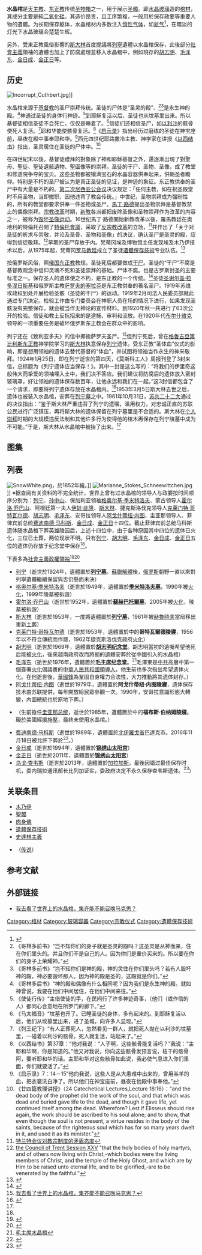 {{NoteTA
|G1=Popes
|G2=地名
|1=zh-hans:斯大林; zh-tw:史達林; zh-hk:史太林;
|2=zh-hans:查韦斯; zh-hant:查韋斯; zh-tw:查維茲;
|3=zh-hk:若望·維雅納; zh-tw:若翰·衛雅;
}}
'''水晶棺'''是[[天主教|天主教]]、[[东正教|东正教]]传统[[圣物箱|圣物箱]]之一，用于展示[[圣髑|圣髑]]。即[[水晶玻璃|水晶玻璃]]造的[[棺材|棺材]]，其成分主要是純[[二氧化硅|二氧化硅]]。其造价昂贵，且工序繁複，一般用於保存政要等重要人物的遺體。为长期保存躯体，水晶棺材内多数注入[[惰性气体|惰性气体]]，如[[氦气|氦气]]<ref>{{cite web | url=http://news.eastday.com/eastday/node81741/node81803/node87360/userobject1ai1473798.html | title=毛泽东水晶棺造价不菲用35吨天然水晶制成 | publisher=东方网 | work=新闻午报 | date=2005-09-21 | accessdate=2011-07-02 | archive-date=2013-11-09 | archive-url=https://web.archive.org/web/20131109115318/http://news.eastday.com/eastday/node81741/node81803/node87360/userobject1ai1473798.html | dead-url=no }}</ref>，在暗淡的灯光下水晶玻璃会楚楚生辉。

另外，受東正教風俗影響的[[斯大林|斯大林]]首度提議將[[列寧|列寧]]遺體以水晶棺保存，此後部分[[社會主義|社會主義]]領袖的遺體也加上了防腐處理並移入水晶棺中，例如現存的[[胡志明|胡志明]]、[[毛泽东|毛泽东]]、[[金日成|金日成]]、[[金正日|金正日]]等。

==历史==
[[File:Incorrupt_Cuthbert.jpg|thumb]]]]

水晶棺来源于[[基督教|基督教]]的圣尸崇拜传统。圣徒的尸体是“圣灵的殿”、<ref>《哥林多前书》“岂不知你们的身子就是圣灵的殿吗？这圣灵是从神而来，住在你们里头的。并且你们不是自己的人。因为你们是重价买来的。所以要在你们的身子上荣耀神。”</ref><ref>《哥林多前书》“岂不知你们是神的殿，神的灵住在你们里头吗？若有人毁坏神的殿，神必要毁坏那人。因为神的殿是圣的，这殿就是你们。”</ref>是永生神的殿。<ref>《哥林多后书》“神的殿和偶像有什么相同呢？因为我们是永生神的殿。就如神曾说，我要在他们中间居住，在他们中间来往。”</ref>神通过圣徒的身体行神迹。<ref>《使徒行传》“主借使徒的手，在民间行了许多神迹奇事，（他们（或作信的人）都同心合意地在所罗门的廊下。”</ref>到耶稣复活以后，圣徒也从坟墓里出来。所以基督徒相信圣徒不会死亡，仅仅是睡着了。<ref>《马太福音》“坟墓也开了。已睡圣徒的身体，多有起来的。到耶稣复活以后，他们从坟墓里出来，进了圣城，向许多人显现。”</ref>信徒们还相信圣尸，如[[以利沙|以利沙]]的骸骨使死人复活。<ref>《列王纪下》“有人正葬死人，忽然看见一群人，就把死人抛在以利沙的坟墓里，一碰着以利沙的骸骨，死人就复活，站起来了。”</ref>耶和华能使骸骨复活。<ref>《以西结书》第37章：“他对我说：“人子啊，这些骸骨能复活吗？”我说：“主耶和华啊，你是知道的。”他又对我说，你向这些骸骨发预言说，枯干的骸骨阿，要听耶和华的话。主耶和华对这些骸骨如此说，我必使气息进入你们里面，你们就要活了。”</ref>《[[启示录|启示录]]》指出经历过磨练的圣徒在神宝座前，昼夜在殿中事奉耶和华。<ref>《启示录》7：14－15“他向我说，这些人是从大患难中出来的，曾用羔羊的血，把衣裳洗白净了。所以他们在神宝座前，昼夜在他殿中事奉他。”</ref>西元四世纪耶路撒冷主教、神学家{{link-en|圣济利禄|Cyril of Jerusalem}}在讲授《[[以西结书|以西结书]]》指出，圣灵居住在圣徒的尸体中。<ref>《廿四篇教理讲授》（24 Catechetical Lectures,Lecture 18:16）："and the dead body of the prophet did the work of the soul, and that which was dead and buried gave life to the dead, and though it gave life, yet continued itself among the dead. Wherefore? Lest if Elisseus should rise again, the work should be ascribed to his soul alone; and to show, that even though the soul is not present, a virtue resides in the body of the saints, because of the righteous soul which has for so many years dwelt in it, and used it as its minister."</ref>

在四世紀末以後，基督徒禮拜的對象除了神和耶穌基督之外，還逐漸出現了對聖母、聖徒、聖徒遺骸遺物、聖圖像等的崇拜。圣徒的干尸、圣物、圣像，成了教堂和修道院争夺的宝贝。这些圣物都被镶满宝石的水晶容器供奉起来，供朝圣者瞻仰。特别是不朽的圣尸被认为是真正圣徒的见证，是神迹的象征。东正教供奉的圣尸中有大量是不朽的。[[第二次尼西亚公会议|第二次尼西亚公会议]]决议规定：「任何主教，如在祝圣殿堂时不用圣物，当即撤职，因他违背了教会传统。」中世纪，圣物崇拜成为强制性的，所有的教堂都要求供奉一件圣物或圣尸。[[馬丁·路德|馬丁·路德]]提出圣物崇拜是基督教禁止的偶像崇拜。[[宗教改革|宗教改革]]时期，[[新教|新教]]各派都把废除圣像和圣物崇拜作为改革的内容之一，被称为[[毁坏圣像运动|毁坏圣像运动]]。16世纪馬丁·路德開始新教改革以後，羅馬教廷在奧地利的特倫托召開了[[特倫托會議|特倫托會議]]，采取了[[反宗教改革|反宗教改革]]的立场，<ref>[http://www.cssn.cn/54/5404/201301/t20130115_274725.shtml 特兰特会议对教宗制度的矛盾态度]</ref>并作出了「关于对圣徒的祈求与崇敬，并论及圣骨、圣物和圣像」的决议，确认圣尸是圣灵的殿，应得到信徒敬拜。<ref>[http://www.thecounciloftrent.com/ch25.htm the Council of Trent Session XXV] {{Wayback|url=http://www.thecounciloftrent.com/ch25.htm |date=20131209091743 }}"that the holy bodies of holy martyrs, and of others now living with Christ,-which bodies were the living members of Christ, and the temple of the Holy Ghost, and which are by Him to be raised unto eternal life, and to be glorified,-are to be venerated by the faithful."</ref>早期的圣尸存放于{{link-en|人形石棺|Effigy}}内。梵蒂冈埃及博物馆主任{{link-en|詹弗兰科·诺利主教|Monsignor Gianfranco Nolli}}发现埃及木乃伊技术以后，从1975年起，梵蒂冈[[罗马教廷|罗马教廷]]成立了圣徒[[遺體保存技術|遺體保存技術]]专业队伍{{link-en|防腐剂|embalmers}}。<ref>{{Cite web |url=http://nypost.com/2014/03/22/making-of-a-saint-the-vaticans-quest-to-preserve-its-leaders/ |title=Vatican’s secret, and deadly, project to mummify saints |accessdate=2014-12-10 |archive-date=2014-12-10 |archive-url=https://web.archive.org/web/20141210115849/http://nypost.com/2014/03/22/making-of-a-saint-the-vaticans-quest-to-preserve-its-leaders/ |dead-url=no }}</ref>

按俄罗斯风俗，照[[俄国东正教|俄国东正教]]教规，圣徒死后都要做成[[圣髑|干尸]]。圣徒的“干尸”不腐是基督教观念中信仰灵魂不死和圣徒崇拜的基础。尸体不腐。也是古罗斯封圣的主要标准之一。保存圣人的遗体使之不朽，是东正教的一个传统。<ref>{{Cite web |url=http://history.sina.com.cn/his/zl/2013-04-25/093530647.shtml |title=郭琳：查韦斯与水晶棺 |accessdate=2013-07-19 |archive-date=2014-08-10 |archive-url=https://web.archive.org/web/20140810053340/http://history.sina.com.cn/his/zl/2013-04-25/093530647.shtml |dead-url=no }}</ref>圣徒[[圣谢尔盖·拉多涅日斯基|圣谢尔盖·拉多涅日斯基]]和俄罗斯主教[[萨罗夫的塞拉芬|萨罗夫的塞拉芬]]是东正教供奉的著名圣尸。1919年苏维埃政权到处开展检验圣骸（圣徒的干尸）的运动。1919年2月司法人民委员部就此通过专门决定。检验工作由专门委员会在神职人员在场的情况下进行，如果发现圣骸没有完整保存，就会被当作无神论的宣传材料。到1920年秋一共进行了63次公开的检验。信徒和教士反抗招来的是逮捕、审判和流放。在1920年代[[布尔什维克|布尔什维克]]领导的一项重要任务是破坏俄罗斯东正教会在群众中的影响。

列宁还在《致利亚多夫》的信中揶揄萨罗夫圣尸。<ref name=sohu>[https://m.sohu.com/a/140331328_354194/?pvid=000115_3w_a 我去看了世界上的水晶棺，集齐能不能召唤马克思？]</ref>但列宁死后，曾在[[格魯吉亞|格魯吉亞]][[第比利斯|第比利斯]][[东正教|东正教]]神学院学习的[[斯大林|斯大林]]执意保存[[列宁|列宁]]遗体。受东正教“圣体血”仪式的影响，即是想用领袖的遗体去替代基督的“体血”，并试图将领袖当作永生的神来敬拜。1924年1月25日，即在列宁逝世的第四天，《莫斯科工人》周报刊登了3封来信，总标题为《列宁遗体应当保存！》。其中一封是这么写的：“将我们的伊里奇这般伟大而挚爱的领袖埋入土中，我们决不答应。我们建议将防腐后的遗体放入密封玻璃罩，好让领袖的遗体保存数百年，让他永远和我们在一起。”这3封信都包含了一个请求，即要将列宁遗体存放在水晶棺内。<ref>{{Cite web |url=http://cul.sohu.com/20130304/n367761779.shtml |title=斯大林坚持不土葬列宁遗体永久保存内幕 |accessdate=2013-07-10 |archive-date=2013-05-09 |archive-url=https://web.archive.org/web/20130509083923/http://cul.sohu.com/20130304/n367761779.shtml |dead-url=no }}</ref>1953年3月5日斯大林去世之后，遗体也被装入水晶棺，安葬在[[列宁墓|列宁墓]]之中。1961年10月31日，[[苏共二十二大|苏共二十二大]]通过的决议指出：“鉴于斯大林严重违背了列宁的遗嘱，滥用权力，对忠诚正直的苏联公民进行广泛镇压，再将斯大林的遗体保留在列宁墓里是不合适的。斯大林在[[个人崇拜|个人崇拜]]时期的大规模违反法制和其他许多行为使得他的棺木再保存在列宁陵墓中成为不可能。”于是，斯大林从水晶棺中被抬了出来。<ref name=sohu/>

==图集==
{{gallery|height=200
|File:Caterina sopra Minerva.jpg|主保圣人[[聖加大利納|聖加大利納]]
|File:Montrose-St Giles-20071011.jpg|[[圣吉尔斯大教堂|圣吉尔斯大教堂]]供奉的第一代蒙特罗斯侯爵
|File:Sarcophagus of Saint Catherine of Siena.jpg|[[神庙遗址圣母堂|神庙遗址圣母堂]]的圣尸
|File:Rom 58 (RaBoe).jpg|[[教宗庇護十一世|教宗庇護十一世]]
|File:Tomb Innocentius III San Giovanni in Laterano 2006-09-07.jpg|[[教宗諾森三世|教宗諾森三世]]
}}

{{gallery|height=200
|File:St Michael and Gudula Saint Sacrament 9.jpg|[[圣弥额尔圣古都勒主教座堂|圣弥额尔圣古都勒主教座堂]]供奉的圣髑
|File:St. Yves.JPG|[[圣伊华|圣伊华]]神父的圣髑
|File:Relic San Martiniano 2.jpg|米兰主教马蒂尼
|File:Blessed Ildefonso Schuster - Duomo - Milan 2014.jpg|米兰主教舒西特
|File:St Zeno's body (close up).JPG|[[圣柴诺圣殿|圣柴诺圣殿]]中的[[维罗纳|维罗纳]]主教水晶棺
|File:Cuerpo Incorrupto de La Siervita de Dios.jpg|[[玛丽亚·德莱昂|玛丽亚·德莱昂]]
|File:3049 San Giovanni Bono Duomo di Milano.jpg|[[米兰主教座堂|米兰主教座堂]]的總主教水晶棺
|File:Roma-Santa Maria Maggiore01.jpg|[[教宗庇護五世|教宗庇護五世]]
|File:Tomb of Pope Pius IX.jpg|[[教宗庇護九世|教宗庇護九世]]
|File:Piusxtomb.jpg|[[教宗庇護十世|教宗庇護十世]]的水晶棺
|File:Tomb of Innocentius XI in the Chapel of St. Sebastian of Saint Peter's Basilica.jpg|[[教宗諾森十一世|教宗諾森十一世]]的水晶棺
|File:Celestino V tomba.jpg|[[教宗雷定五世|教宗雷定五世]]
|File:Papa Celestino V 01.jpg|雷定五世
|File:Salerno PopeGregoriousVIITomb.JPG|[[教宗額我略七世|教宗額我略七世]]
|File:Tomb of Pope Gregorius X.JPG|[[教宗額我略十世|教宗額我略十世]]
|File:Reliquienschrein Papst Johannes XXIII. - Petersdom 1.JPG|[[教宗若望二十三世|教宗若望二十三世]]
|File:Liguori-reliquia.jpg|贝内文托主教的水晶棺
|File:Westminster Cathedral IMG 4612.JPG|[[威斯敏斯特主教座堂|威斯敏斯特主教座堂]]圣徒
|File:S.Giovanni Rotondo (19).jpg|[[畢奧神父|畢奧神父]]
|File:Shrine of St. John Neumann.jpg|费城主教John Neumann 
|File:ChiaraAssisCos.JPG|[[亚西西的嘉勒|亚西西的嘉勒]]
|File:Bernadette Soubirous-sarcophagus-2.jpg|[[露德圣母朝圣地|露德圣母朝圣地]]供奉的圣女
|File:Virginia Centurione body.jpg|热那亚不朽圣女的水晶棺
|File:Lucca Zita San Frediano.jpg|意大利圣女
|File:St. Joseph Co-Cathedral St. Valeria relic - Thibodaux, Louisiana.JPG|米兰圣女
|File:Theresienschräin.jpg|[[利雪的德蘭|利雪的德蘭]]
|File:Narcisa in repose.jpg|厄瓜多尔圣女纳西莎
|File:Louisedemarillac.jpg|法国圣女
|File:Rita-urna.jpg|法国圣利塔
|File:Rita-sep.jpg|
|File:Bac.Catherine.Cercueil.jpg|法国圣女凯瑟琳
|File:Marie Dom Mazzarello Turin.jpg|[[都灵進教之佑圣母圣殿|都灵進教之佑圣母圣殿]]供奉的圣女
|File:Urna amb les restes de Sta. Joaquima al Mas Escorial de Vic, 24.08.2004.jpg|西班牙圣女
|File:Agreda - Convento Concepcion 02.JPG|[[阿格雷达|阿格雷达]]圣女
|File:ST Petri Dom basment and mummies 2.JPG|德国圣徒
|File:RelicsStJohnShanghai.jpg|[[上海及旧金山的圣伊望|上海及旧金山的圣伊望]]
|File:Raka phillip.jpg|莫斯科的圣菲利浦
|File:Jean-Marie Vianney.jpg|[[主保聖人|主保聖人]]{{link-en|若望·維雅納|John Vianney|圣若望·維雅納}}
|File:JohnCrossRelicsUbeda.jpg|[[教会圣师|教会圣师]][[十字若望|十字若望]]
|File:Saint Vincent de Paul 1.JPG|教会圣人[[文生·德·保祿|文生·德·保祿]]
|File:Relics of St. Sabbas the Sanctified in the Mar Saba monastery in Palestine.jpg|圣撒巴斯
|File:Tomb of St. Ignatius.jpg|[[依納爵·羅耀拉|依納爵·羅耀拉]]
|File:RELIQUIE-SAN-BASSIANO.JPG|意大利圣徒巴西安
|File:Saint luigi orione body.jpg|意大利圣徒
|File:Tomb of St. Thomas in India.JPG|[[多馬_(使徒)|多馬 (使徒)]]
|File:Body of Saint-François Xavier Goa India.jpg|主保圣人[[沙勿略|沙勿略]]
|File:Youssef Bey Karam Body.jpg|黎巴嫩圣徒
|File:Ivrea Duomo Urna Taddeo McCarty.jpg|[[伊夫雷亚|伊夫雷亚]]主教座堂供奉的圣髑
|File:2350 - München - St Peterskirche.JPG|[[慕尼黑圣伯多禄教堂|慕尼黑圣伯多禄教堂]]中的圣尸
|File:Kloster Fürstenfeld Heilige Hyacinthus.JPG|[[凯撒利亚|凯撒利亚]]圣徒
|File:2012 Würzburg 010 Reliquie Kilian Kolonat Totnan.JPG|[[维尔茨堡主教座堂|维尔茨堡主教座堂]]供奉的圣基里安
}}

==列表==
{{multiple image
| perrow = 5
| total_width = 400
| image_gap = 
| caption_align = center
| align = right
| image1 = Mauzoleumlenina (cropped).jpeg
| link1 = 列寧墓
| image2 = Mausoleum of Mao Zedong.jpg
| link2 = 毛主席紀念堂
| image3 = Kumsusan Memorial Palace, Pyongyang.jpg
| link3 = 錦繡山太陽宮
| image4 = Ho chi minh mausoleum.jpg
| link4 = 胡志明紀念堂
| image5 =  Georgi Dimitrov mauzóleuma. Fortepan 69811.jpg
| link5 =  季米特洛夫墓
| image6 = Praha, Vítkov, památník.JPG
| link6 = :en:National Monument at Vítkov|維特科夫國家紀念碑
| image7 = Suhbataar square n mausoleum b.jpg
| link7 = 蘇赫巴托爾墓
| image8 = Memorial Antonio Agostinho Neto (19882325368).jpg
| link8 = 阿戈什蒂紐·內圖|阿戈什蒂紐·內圖陵寢
| image9 = RO B Carol Park monument 2.jpg
| link9 = :en:Carol Park|卡羅爾公園
| image10 = Kuca cveca.jpg
| link10 = 南斯拉夫歷史博物館
| image11 = Brosen tirana hoxha mausol.jpg
| link11 = :en:Pyramid of Tirana|霍查紀念堂
| image12 = MuseeKaysone.jpg
| link12 = 凱山·豐威漢|凱山·豐威漢紀念館
| image13 = Gedenkstaette der sozialisten.jpg
| link13 = 腓特烈斯費爾德中央公墓
| image14 = Tumba de Fidel Castro Ruz CF9A1523.jpg
| link14 = :en:Santa Ifigenia Cemetery|聖伊菲熱尼亞公墓
| image15 = 4F Chavez Monument in Caracas (cropped).jpg 
| link15 =  :es:Cuartel de la Montaña 4F|加拉加斯革命博物館 
| footer = [[社會主義國家|社會主義國家]]領袖陵寢或紀念建築物，依序為[[列寧|列寧]]（含水晶棺）、[[毛澤東|毛澤東]]（含水晶棺）、[[金日成|金日成]]＆[[金正日|金正日]]（含水晶棺）、[[胡志明|胡志明]]（含水晶棺）、[[季米特洛夫|季米特洛夫]]（曾經含水晶棺）、[[哥特瓦爾德|哥特瓦爾德]]（曾經含水晶棺）、[[達木丁·蘇赫巴托爾|蘇赫巴托爾]]＆[[喬巴山|喬巴山]]（曾經含水晶棺）、[[阿戈什蒂紐·內圖|阿戈什蒂紐·內圖]]（曾經含水晶棺）、[[格奧爾基·喬治烏-德治|格奧爾基·喬治烏-德治]]（墓穴）、[[狄托|狄托]]（墓穴）、[[霍查|霍查]]（紀念堂）、[[凱山·豐威漢|凱山·豐威漢]]（紀念堂）、[[烏布利希|烏布利希]]＆[[威廉·皮克|威廉·皮克]]等（公墓墓穴）、[[菲德爾·卡斯楚|菲德爾·卡斯楚]]（骨灰安葬公墓）、[[烏戈·查維茲|烏戈·查維茲]]（計畫失敗而放棄使用水晶棺）
}}
[[File:SnowWhite.png|thumb]]，{{le|西奥多·霍斯曼|Theodor Hosemann}}於1852年繪。]] 
[[File:Marianne_Stokes_Schneewittchen.jpg|thumb]]]] 
※据查阅有关资料的不完全统计，世界上曾有过水晶棺的领导人与政要按时间顺序分别为：[[列宁|列宁]]、[[孙中山|孙中山]]、保加利亚领袖[[格奥尔基·季米特洛夫|格奥尔基·季米特洛夫]]、蒙古领导人[[霍尔洛·乔巴山|霍尔洛·乔巴山]]、阿根廷第一夫人[[伊娃·庇隆|伊娃·庇隆]]、[[斯大林|斯大林]]、捷克斯洛伐克领导人[[克莱门特·哥特瓦尔德|克莱门特·哥特瓦尔德]]、[[胡志明|胡志明]]、[[毛泽东|毛泽东]]、安哥拉领导人[[阿戈什蒂纽·内图|阿戈什蒂纽·内图]]、圭亚那领导人{{Link-en|福布斯·伯纳姆|Forbes Burnham}}、菲律宾前总统[[费迪南德·马科斯|费迪南德·马科斯]]、[[金日成|金日成]]、[[金正日|金正日]]十四位。截止菲律宾前总统马科斯遗体随水晶棺下葬英雄陵园后，上述十四位中，由于各种原因其中四位的遗体已火化，三位已土葬，两位现状不明。只有[[列宁|列宁]]、[[胡志明|胡志明]]、[[毛泽东|毛泽东]]、[[金日成|金日成]]、[[金正日|金正日]]五位的遗体仍存放于纪念堂中保存<ref name=sohu/>。

下表多為[[社會主義國家|社會主義政權]][[領袖|領袖]]<ref>{{Cite web |url=http://news.qq.com/photon/tpyk/leader.htm |title=《图话》：水晶棺里的领袖 |accessdate=2015-08-22 |archive-date=2017-04-23 |archive-url=https://web.archive.org/web/20170423154547/http://news.qq.com/photon/tpyk/leader.htm |dead-url=no }}</ref><ref>{{Cite web |url=http://bbs.tianya.cn/m/post-no04-2281654-1.shtml |title=《图话》：水晶棺里的领袖 |accessdate=2015-09-09 |archive-date=2017-04-23 |archive-url=https://web.archive.org/web/20170423161403/http://bbs.tianya.cn/m/post-no04-2281654-1.shtml |dead-url=no }}</ref>
*[[列宁|列宁]]（逝世於1924年，遺體置於'''[[列宁墓|列宁墓]]'''。[[蘇聯解體|蘇聯解體]]後，[[俄罗斯|俄罗斯]]朝野一直以來對列寧遺體繼續保留與否仍懸而未決）
*[[格奥尔基·季米特洛夫|格奥尔基·季米特洛夫]]（逝世於1949年，遺體置於'''[[季米特洛夫墓|季米特洛夫墓]]'''，1990年被[[火葬|火化]]，1999年陵墓被拆毀）
*[[霍尔洛·乔巴山|霍尔洛·乔巴山]]（逝世於1952年，遺體置於'''[[蘇赫巴托爾墓|蘇赫巴托爾墓]]'''，2005年被[[火葬|火化]]，陵墓被拆毀）
*[[斯大林|斯大林]]（逝世於1953年，一度將遺體置於'''[[列宁墓|列宁墓]]'''，1961年被[[赫魯晓夫|赫魯晓夫]]當局移出重新[[土葬|土葬]]）
*[[克莱门特·哥特瓦尔德|克莱门特·哥特瓦尔德]]（逝世於1953年，遺體置於{{Link-en|維特科夫國家紀念碑|National Monument at Vítkov}}中的'''哥特瓦爾德陵寢'''，1956年以不符合傳統而作罷，1962年捷克斯洛伐克政府[[火葬|火化]]）
*[[胡志明|胡志明]]（逝世於1969年，遺體置於'''[[胡志明纪念堂|胡志明纪念堂]]'''。胡志明當初的遺囑希望他死后能被[[火葬|火化]]，後來越南政府改而將胡的遺體安葬於從中國引入的水晶棺）
*[[毛泽东|毛泽东]]（逝世於1976年，遺體置於'''[[毛主席纪念堂|毛主席纪念堂]]'''。<ref>[http://baike.baidu.com/view/526228.htm 毛主席水晶棺]</ref>毛澤東是[[中共|中共]]高層中第一個簽署[[火葬|火化]]倡議書的[[中華人民共和國領導人|中華人民共和國領導人]]，他生前也多次指出希望遗体火化。在他逝世後，[[華國鋒|華國鋒]]為鞏固自身權力合法性，大力推動將其遗体封存。）
*[[阿戈什蒂纽·内图|阿戈什蒂纽·内图]]（逝世於1979年，遺體置於'''阿戈什蒂纽·内图陵寢'''，遗体保存技术由苏联提供，每年開放給民眾參觀一次。1990年，安哥拉意識形態大轉變，內圖總統也於原地下葬。）
*{{Link-en|福布斯·伯纳姆|Forbes Burnham}}（生前擔任[[圭亚那总统|圭亚那总统]]，逝世於1985年，遺體置於{{link-en|蓋亞那植物園|Guyana Botanical Gardens}}中的'''福布斯·伯纳姆陵寢'''。礙於美國經援施壓，最終未使用水晶棺。）
*[[费迪南德·马科斯|费迪南德·马科斯]]（逝世於1989年，遺體置於[[北伊羅戈省|北伊羅戈省]]巴達克市'''{{le|马科斯紀念館|Marcos Museum and Mausoleum}}'''。2016年11月18日被允許下葬於{{link-en|馬尼拉英雄公墓|Libingan ng mga Bayani}}<ref>{{Cite web |url=https://www.theguardian.com/world/2016/nov/18/philippine-dictator-ferdinand-marcos-given-controversial-heros-burial |title=Philippine dictator Ferdinand Marcos given controversial hero's burial |accessdate=2016-11-19 |archive-date=2016-11-19 |archive-url=https://web.archive.org/web/20161119042333/https://www.theguardian.com/world/2016/nov/18/philippine-dictator-ferdinand-marcos-given-controversial-heros-burial |dead-url=no }}</ref>。）
*[[金日成|金日成]]（逝世於1994年，遺體置於'''[[锦绣山太阳宫|锦绣山太阳宫]]'''）
*[[金正日|金正日]]（逝世於2011年，遺體置於'''[[锦绣山太阳宫|锦绣山太阳宫]]'''）
*[[乌戈·查韦斯|乌戈·查韦斯]]（逝世於2013年，遺體置於[[加拉加斯|加拉加斯]]'''{{link-es|革命博物馆 (卡拉卡斯)|Cuartel de la Montaña (Caracas)|革命博物館}}'''。最後因错过最佳保存时机，委内瑞拉通讯部长比列加证实，委政府决定不永久保存查韦斯遗体。<ref>{{Cite web |url=http://www.chinadaily.com.cn/hqzx/2013-03/16/content_16313216.htm |title=委内瑞拉官方决定不永久保存查韦斯遗体 |accessdate=2014-08-26 |archive-date=2014-08-26 |archive-url=https://web.archive.org/web/20140826114313/http://www.chinadaily.com.cn/hqzx/2013-03/16/content_16313216.htm |dead-url=no }}</ref>）

==关联条目==
*[[木乃伊|木乃伊]]
*[[聖髑|聖髑]]
*[[全身舍利|肉身佛]]
*[[遺體保存技術|遺體保存技術]]
*[[史達林主義|史達林主義]]
*{{link-en|水晶棺材 (传说)|The Glass Coffin|水晶棺材}}（[[传说|传说]]）

== 参考文献 ==
{{Reflist}}

==外部链接==
*[https://m.sohu.com/a/140331328_354194/?pvid=000115_3w_a 我去看了世界上的水晶棺，集齐能不能召唤马克思？]

{{遺體保存技術}}

[[Category:棺材|Category:棺材]]
[[Category:玻璃容器|Category:玻璃容器]]
[[Category:宗教仪式|Category:宗教仪式]]
[[Category:遺體保存技術|Category:遺體保存技術]]